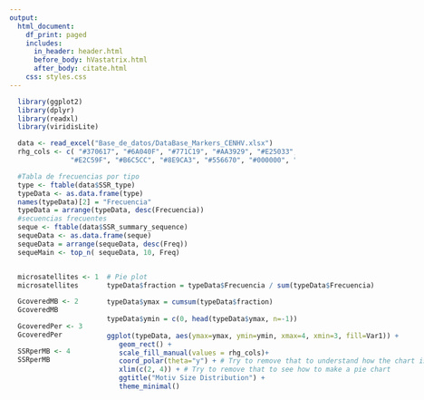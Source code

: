 ```yaml
---
output:
  html_document:
    df_print: paged
    includes:
      in_header: header.html
      before_body: hVastatrix.html
      after_body: citate.html
    css: styles.css
---
```

```r
  library(ggplot2)
  library(dplyr)
  library(readxl)
  library(viridisLite)
```

```r
  data <- read_excel("Base_de_datos/DataBase_Markers_CENHV.xlsx")
  rhg_cols <- c( "#370617", "#6A040F", "#771C19", "#AA3929", "#E25033", "#F27314", "#F8A31B",
               "#E2C59F", "#B6C5CC", "#8E9CA3", "#556670", "#000000", "#03071E")
```

```r
  #Tabla de frecuencias por tipo
  type <- ftable(data$SSR_type)
  typeData <- as.data.frame(type)
  names(typeData)[2] = "Frecuencia"
  typeData = arrange(typeData, desc(Frecuencia))
  #secuencias frecuentes
  seque <- ftable(data$SSR_summary_sequence)
  sequeData <- as.data.frame(seque)
  sequeData = arrange(sequeData, desc(Freq))
  sequeMain <- top_n( sequeData, 10, Freq)
```

:::: {style="display: flex;"}

::: {}

```r
  microsatellites <- 1
  microsatellites
```

```r
  GcoveredMB <- 2
  GcoveredMB
```

```r
  GcoveredPer <- 3
  GcoveredPer
```

```r
  SSRperMB <- 4
  SSRperMB
```

:::

::: {}

:::: {style="display: flex;"}

::: {}

```r
  # Pie plot
  typeData$fraction = typeData$Frecuencia / sum(typeData$Frecuencia)
  
  typeData$ymax = cumsum(typeData$fraction)
  
  typeData$ymin = c(0, head(typeData$ymax, n=-1))
  
  ggplot(typeData, aes(ymax=ymax, ymin=ymin, xmax=4, xmin=3, fill=Var1)) +
     geom_rect() +
     scale_fill_manual(values = rhg_cols)+
     coord_polar(theta="y") + # Try to remove that to understand how the chart is built initially
     xlim(c(2, 4)) + # Try to remove that to see how to make a pie chart
     ggtitle("Motiv Size Distribution") +
     theme_minimal()
```
:::

::: {}

```r
  #Barplot
sequeMain$Var1 = with(sequeMain, reorder(Var1, -Freq, .fun='length'))

sequeMain%>%
    ggplot(aes(x=Var1, y=Freq, fill=Var1)) + 
    geom_col() +
    scale_fill_manual(values = rhg_cols)+
    xlab("Sequences") + ylab ("Frequency") + ggtitle("Most Frequent Repeats") +
    theme_minimal()
    theme(legend.position = "none",axis.text.x = element_text(angle = 35, hjust = 1))
```

:::

::::

:::

::::
